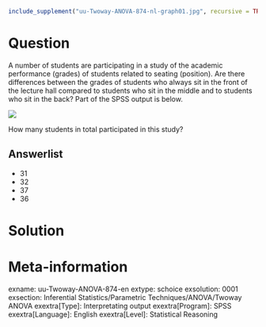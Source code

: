 ```r
include_supplement("uu-Twoway-ANOVA-874-nl-graph01.jpg", recursive = TRUE)
```
Question
========
A number of students are participating in a study of the academic performance (grades) of students related to seating (position). Are there differences between the grades of students who always sit in the front of the lecture hall compared to students who sit in the middle and to students who sit in the back? Part of the SPSS output is below. 

![](uu-Twoway-ANOVA-874-nl-graph01.jpg)

How many students in total participated in this study?

Answerlist
----------
* 31
* 32
* 37
* 36


Solution
========

Meta-information
================
exname: uu-Twoway-ANOVA-874-en
extype: schoice
exsolution: 0001
exsection: Inferential Statistics/Parametric Techniques/ANOVA/Twoway ANOVA
exextra[Type]: Interpretating output
exextra[Program]: SPSS
exextra[Language]: English
exextra[Level]: Statistical Reasoning